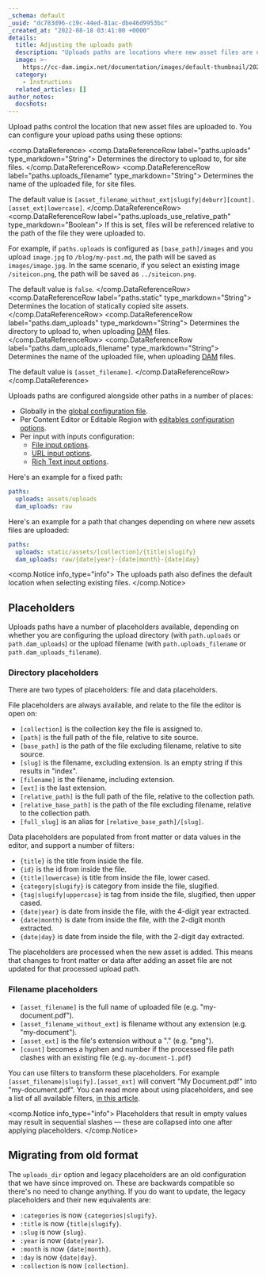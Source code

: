 ```yaml
---
_schema: default
_uuid: "dc783d96-c19c-44ed-81ac-dbe46d9953bc"
_created_at: "2022-08-18 03:41:00 +0000"
details:
  title: Adjusting the uploads path
  description: "Uploads paths are locations where new asset files are uploaded to within the editor. They also defines the default location when selecting existing files. There are a number of placeholders available to aid in organization."
  image: >-
    https://cc-dam.imgix.net/documentation/images/default-thumbnail/2023-Q4/CloudCannon-Documentation-Thumbnail.png
  category:
    - Instructions
  related_articles: []
author_notes:
  docshots:
---
```


Upload paths control the location that new asset files are uploaded to. You can configure your upload paths using these options:

<comp.DataReference>
 <comp.DataReferenceRow label="paths.uploads" type_markdown="String">
  Determines the directory to upload to, for site files.
 </comp.DataReferenceRow>
 <comp.DataReferenceRow label="paths.uploads_filename" type_markdown="String">
  Determines the name of the uploaded file, for site files.
  
  The default value is `[asset_filename_without_ext|slugify|deburr][count].[asset_ext|lowercase]`.
 </comp.DataReferenceRow>
 <comp.DataReferenceRow label="paths.uploads_use_relative_path" type_markdown="Boolean">
  If this is set, files will be referenced relative to the path of the file they were uploaded to.

  For example, if `paths.uploads` is configured as `[base_path]/images` and you upload `image.jpg` to `/blog/my-post.md`, the path will be saved as `images/image.jpg`.
  In the same scenario, if you select an existing image `/siteicon.png`, the path will be saved as `../siteicon.png`.
  
  The default value is `false`.
 </comp.DataReferenceRow>
 <comp.DataReferenceRow label="paths.static" type_markdown="String">
  Determines the location of statically copied site assets.
 </comp.DataReferenceRow>
 <comp.DataReferenceRow label="paths.dam_uploads" type_markdown="String">
  Determines the directory to upload to, when uploading [DAM](/documentation/articles/introduction-to-assets-and-dams/) files.
 </comp.DataReferenceRow>
 <comp.DataReferenceRow label="paths.dam_uploads_filename" type_markdown="String">
  Determines the name of the uploaded file, when uploading [DAM](/documentation/articles/introduction-to-assets-and-dams/) files.
  
  The default value is `[asset_filename]`.
 </comp.DataReferenceRow>
</comp.DataReference>

Uploads paths are configured alongside other paths in a number of places:

* Globally in the [global configuration file](/documentation/articles/create-a-global-configuration-file/).
* Per Content Editor or Editable Region with [editables configuration options](/documentation/articles/define-editable-regions-in-your-html/#options).
* Per input with inputs configuration:
  * [File input options](/documentation/articles/what-is-a-file-input/#options).
  * [URL input options](/documentation/articles/what-is-a-url-input/#options).
  * [Rich Text input options](/documentation/articles/what-is-a-rich-text-input/#options).

Here's an example for a fixed path:

```yaml
paths:
  uploads: assets/uploads
  dam_uploads: raw
```

Here's an example for a path that changes depending on where new assets files are uploaded:

```yaml
paths:
  uploads: static/assets/[collection]/{title|slugify}
  dam_uploads: raw/{date|year}-{date|month}-{date|day}
```

<comp.Notice info_type="info">
  The uploads path also defines the default location when selecting existing files.
</comp.Notice>

## Placeholders

Uploads paths have a number of placeholders available, depending on whether you are configuring the upload directory (with `path.uploads` or `path.dam_uploads`) or the upload filename (with `path.uploads_filename` or `path.dam_uploads_filename`).

### Directory placeholders

There are two types of placeholders: file and data placeholders.

File placeholders are always available, and relate to the file the editor is open on:

* `[collection]` is the collection key the file is assigned to.
* `[path]` is the full path of the file, relative to site source.
* `[base_path]` is the path of the file excluding filename, relative to site source.
* `[slug]` is the filename, excluding extension. Is an empty string if this results in "index".
* `[filename]` is the filename, including extension.
* `[ext]` is the last extension.
* `[relative_path]` is the full path of the file, relative to the collection path.
* `[relative_base_path]` is the path of the file excluding filename, relative to the collection path.
* `[full_slug]` is an alias for `[relative_base_path]/[slug]`.

Data placeholders are populated from front matter or data values in the editor, and support a number of filters:

* `{title}` is the title from inside the file.
* `{id}` is the id from inside the file.
* `{title|lowercase}` is title from inside the file, lower cased.
* `{category|slugify}` is category from inside the file, slugified.
* `{tag|slugify|uppercase}` is tag from inside the file, slugified, then upper cased.
* `{date|year}` is date from inside the file, with the 4-digit year extracted.
* `{date|month}` is date from inside the file, with the 2-digit month extracted.
* `{date|day}` is date from inside the file, with the 2-digit day extracted.

The placeholders are processed when the new asset is added. This means that changes to front matter or data after adding an asset file are not updated for that processed upload path.

### Filename placeholders

* `[asset_filename]` is the full name of uploaded file (e.g. "my-document.pdf").
* `[asset_filename_without_ext]` is filename without any extension (e.g. "my-document").
* `[asset_ext]` is the file's extension without a "." (e.g. "png").
* `[count]` becomes a hyphen and number if the processed file path clashes with an existing file (e.g. `my-document-1.pdf`)

You can use filters to transform these placeholders. For example `[asset_filename|slugify].[asset_ext]` will convert "My Document.pdf" into "my-document.pdf". You can read more about using placeholders, and see a list of all available filters, [in this article](/documentation/articles/configure-your-template-strings/).

<comp.Notice info_type="info">
  Placeholders that result in empty values may result in sequential slashes — these are collapsed into one after applying placeholders.
</comp.Notice>

## Migrating from old format
The `uploads_dir` option and legacy placeholders are an old configuration that we have since improved on. These are backwards compatible so there's no need to change anything. If you do want to update, the legacy placeholders and their new equivalents are:

* `:categories` is now `{categories|slugify}`.
* `:title` is now `{title|slugify}`.
* `:slug` is now `{slug}`.
* `:year` is now `{date|year}`.
* `:month` is now `{date|month}`.
* `:day` is now `{date|day}`.
* `:collection` is now `[collection]`.
